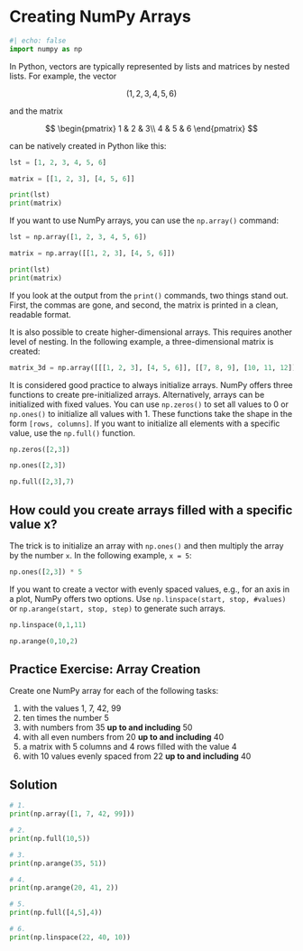 # Creating NumPy Arrays

```{python}
#| echo: false
import numpy as np
```

In Python, vectors are typically represented by lists and matrices by
nested lists. For example, the vector

:::: {layout-ncol=3 layout-valign="center" layout-halign="center"}
$$
(1, 2, 3, 4, 5, 6) 
$$

::: {.justify}
and the matrix
:::

$$
\begin{pmatrix}
1 & 2 & 3\\
4 & 5 & 6
\end{pmatrix}
$$
::::

can be natively created in Python like this:

```{python}
lst = [1, 2, 3, 4, 5, 6]

matrix = [[1, 2, 3], [4, 5, 6]]

print(lst)
print(matrix)
```

If you want to use NumPy arrays, you can use the `np.array()` command:

```{python}

lst = np.array([1, 2, 3, 4, 5, 6])

matrix = np.array([[1, 2, 3], [4, 5, 6]])

print(lst)
print(matrix)
```

If you look at the output from the `print()` commands, two things stand out.
First, the commas are gone, and second, the matrix is printed in a clean,
readable format.

It is also possible to create higher-dimensional arrays. This requires 
another level of nesting. In the following example, a three-dimensional 
matrix is created:

```{python}
matrix_3d = np.array([[[1, 2, 3], [4, 5, 6]], [[7, 8, 9], [10, 11, 12]]])
```

It is considered good practice to always initialize arrays. NumPy offers 
three functions to create pre-initialized arrays. Alternatively, arrays can 
be initialized with fixed values. You can use `np.zeros()` to set all values 
to 0 or `np.ones()` to initialize all values with 1. These functions take the 
shape in the form `[rows, columns]`. If you want to initialize all elements 
with a specific value, use the `np.full()` function.

```{python}
np.zeros([2,3])
```

```{python}
np.ones([2,3])
```

```{python}
np.full([2,3],7)
```

::: {.callout-tip collapse="true"}

## How could you create arrays filled with a specific value x?

The trick is to initialize an array with `np.ones()` and then multiply the 
array by the number `x`. In the following example, `x = 5`:

```{python}
np.ones([2,3]) * 5
```
:::

If you want to create a vector with evenly spaced values, e.g., for an axis 
in a plot, NumPy offers two options. Use `np.linspace(start, stop, #values)` 
or `np.arange(start, stop, step)` to generate such arrays.

```{python}
np.linspace(0,1,11)
```

```{python}
np.arange(0,10,2)
```

::: {.callout-tip collapse="true"}

## Practice Exercise: Array Creation

Create one NumPy array for each of the following tasks:

1. with the values 1, 7, 42, 99  
2. ten times the number 5  
3. with numbers from 35 **up to and including** 50  
4. with all even numbers from 20 **up to and including** 40  
5. a matrix with 5 columns and 4 rows filled with the value 4  
6. with 10 values evenly spaced from 22 **up to and including** 40

::: {.callout-caution icon="false" collapse="true"}

## Solution

```{python}
# 1. 
print(np.array([1, 7, 42, 99]))
```

```{python}
# 2. 
print(np.full(10,5))
```

```{python}
# 3. 
print(np.arange(35, 51))
```

```{python}
# 4. 
print(np.arange(20, 41, 2))
```

```{python}
# 5. 
print(np.full([4,5],4))
```

```{python}
# 6. 
print(np.linspace(22, 40, 10))
```

:::

:::

